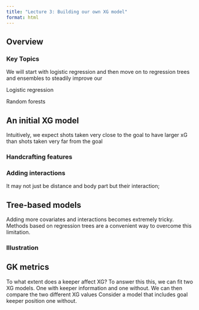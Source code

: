 ```yaml
---
title: "Lecture 3: Building our own XG model"
format: html
---
```



## Overview

### Key Topics

We will start with logistic regression and then move on to regression trees and ensembles to steadily improve our 

Logistic regression

Random forests


## An initial XG model


Intuitively, we expect shots taken very close to the goal to have larger xG than shots taken very far from the goal

### Handcrafting features


### Adding interactions
It may not just be distance and body part but their interaction; 

## Tree-based models

Adding more covariates and interactions becomes extremely tricky.
Methods based on regression trees are a convenient way to overcome this limitation.

### Illustration


## GK metrics

To what extent does a keeper affect XG?
To answer this this, we can fit two XG models. One with keeper information and one without.
We can then compare the two different XG values
Consider a model that includes goal keeper position one without.

<!--
  GK positioning: if we move the GK, then we implicitly change some of the features; visualize 
-->